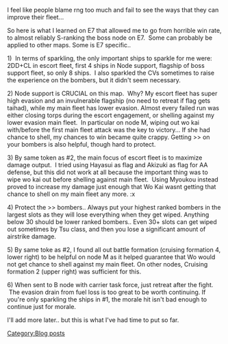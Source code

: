 I feel like people blame rng too much and fail to see the ways that they can improve their fleet...

So here is what I learned on E7 that allowed me to go from horrible win rate, to almost reliably S-ranking the boss node on E7.  Some can probably be applied to other maps. Some is E7 specific..

1)  In terms of sparkling, the only important ships to sparkle for me were: 2DD+CL in escort fleet, first 4 ships in Node support, flagship of boss support fleet, so only 8 ships.  I also sparkled the CVs sometimes to raise the experience on the bombers, but it didn't seem necessary.

2) Node support is CRUCIAL on this map.  Why? My escort fleet has super high evasion and an invulnerable flagship (no need to retreat if flag gets taihad), while my main fleet has lower evasion. Almost every failed run was either closing torps during the escort engagement, or shelling against my lower evasion main fleet.  In particular on node M, wiping out wo kai with/before the first main fleet attack was the key to victory... If she had chance to shell, my chances to win became quite crappy. Getting >> on your bombers is also helpful, though hard to protect.

3) By same token as #2, the main focus of escort fleet is to maximize damage output.  I tried using Hayasui as flag and Akizuki as flag for AA defense, but this did not work at all because the important thing was to wipe wo kai out before shelling against main fleet.  Using Myoukou instead proved to increase my damage just enough that Wo Kai wasnt getting that chance to shell on my main fleet any more. :x

4) Protect the >> bombers.. Always put your highest ranked bombers in the largest slots as they will lose everything when they get wiped. Anything below 30 should be lower ranked bombers.. Even 30+ slots can get wiped out sometimes by Tsu class, and then you lose a significant amount of airstrike damage.

5) By same toke as #2, I found all out battle formation (cruising formation 4, lower right) to be helpful on node M as it helped guarantee that Wo would not get chance to shell against my main fleet. On other nodes, Cruising formation 2 (upper right) was sufficient for this.

6) When sent to B node with carrier task force, just retreat after the fight.  The evasion drain from fuel loss is too great to be worth continuing. If you're only sparkling the ships in #1, the morale hit isn't bad enough to continue just for morale.

I'll add more later.. but this is what I've had time to put so far.
[[Category:Blog posts]]